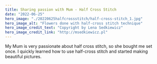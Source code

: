```yaml
---
title: Sharing passion with Mum - Half Cross Stitch
date: "2022-06-25"
hero_image: "./20220625halfcrossstitch/half-cross-stitch_1.jpg"
hero_image_alt: "Flowers done with half-cross stitch technique"
hero_image_credit_text: "Copyright by Lena Sedkiewicz"
hero_image_credit_link: "http://msedkiewicz.pl"
---
```


My Mum is very passionate about half cross stitch, so she bought me set once.
I quickly learned how to use half-cross stitch and started making beautiful pictures.